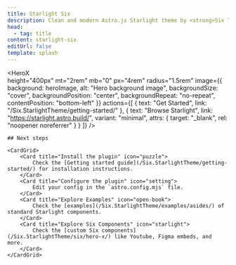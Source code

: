 ```yaml
---
title: Starlight Six
description: Clean and modern Astro.js Starlight theme by <strong>Six Technology</strong>
head:
  - tag: title
content: starlight-six
editUrl: false
template: splash
---
```



<HeroX    
    height="400px"
    mt="2rem"
    mb="0"
    px="4rem"
    radius="1.5rem"
    image={{
        background: heroImage,
        alt: "Hero background image",
        backgroundSize: "cover",
        backgroundPosition: "center",
        backgroundRepeat: "no-repeat",
        contentPosition: "bottom-left"
    }}
    actions={[
        {
            text: "Get Started",
            link: "/Six.StarlightTheme/getting-started/"
        },
        {
            text: "Browse Starlight",
            link: "https://starlight.astro.build/",
            variant: "minimal",
            attrs: {
                target: "_blank",
                rel: "noopener noreferrer"
            }
        }
    ]}
/>

<ContainerSection>

    ## Next steps

    <CardGrid>
        <Card title="Install the plugin" icon="puzzle">
            Check the [Getting started guide](/Six.StarlightTheme/getting-started/) for installation instructions.
        </Card>
        <Card title="Configure the plugin" icon="setting">
            Edit your config in the `astro.config.mjs` file.
        </Card>
        <Card title="Explore Examples" icon="open-book">
            Check the [examples](/Six.StarlightTheme/examples/asides/) of standard Starlight components.
        </Card>
        <Card title="Explore Six Components" icon="starlight">
            Check the [custom Six components](/Six.StarlightTheme/six/hero-x/) like Youtube, Figma embeds, and more.
        </Card>
    </CardGrid>

</ContainerSection>
